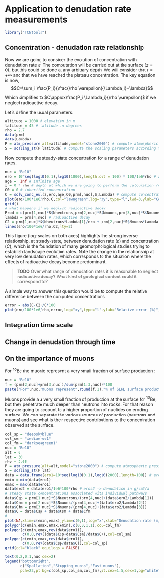 # Application to denudation rate measurements


```r
library("TCNtools")
```


## Concentration - denudation rate relationship

Now we are going to consider the evolution of concentration with denudation rate $\varepsilon$.
The computation will be carried out at the surface ($z=0$), but this could be done at any arbitrary depth.
We will consider that $t=+\infty$ and that we have reached the plateau concentration.
The key equation is now,
$$C=\sum_i \frac{P_i}{\frac{\rho \varepsilon}{\Lambda_i}+\lambda}$$

Which simplifies to $C\approx\frac{P_i \Lambda_i}{\rho \varepsilon}$ if we neglect radioactive decay.

Let's define the usual parameters.

```r
altitude = 1000 # elevation in m
latitude = 45 # latitude in degrees
rho = 2.7
data(prm)
data(Lambda)
P = atm_pressure(alt=altitude,model="stone2000") # compute atmospheric pressure at site
S = scaling_st(P,latitude) # compute the scaling parameters according to Stone (2000)
```

Now compute the steady-state concentration for a range of denudation rates.

```r
nuc = "Be10"
ero = 10^seq(log10(0.1),log10(1000),length.out = 100) * 100/1e6*rho # a log-spaced vector for denudation rate expressed in m/Ma and converted in g/cm2/a
age =  Inf # infinite age
z = 0 * rho # depth at which we are going to perform the calculation (cm converted to g/cm2)
C0 = 0 # inherited concentration
C = solv_conc_eul(z,ero,age,C0,prm[,nuc],S,Lambda) # compute concentration
plot(ero/100*1e6/rho,C,col="lawngreen",log="xy",type="l",lwd=3,ylab="Concentration (at/g)",xlab="Denudation rate (m/Ma)")
grid()
# what happens if we neglect radioactive decay
Prod = c(prm[1,nuc]*S$Nneutrons,prm[2,nuc]*S$Nmuons,prm[3,nuc]*S$Nmuons) # scaled production vector (defined for the sake of clarity of the expressions below)
lambda = prm[4,nuc] # radioactive decay
C2 = prm[1,nuc]*S$Nneutrons*Lambda[1]/ero + prm[2,nuc]*S$Nmuons*Lambda[2]/ero + prm[3,nuc]*S$Nmuons*Lambda[3]/ero    
lines(ero/100*1e6/rho,C2,lty=2)
```

This figure (log-scales on both axes) highlights the strong inverse relationship, at steady-state, between denudation rate ($\varepsilon$) and concentration ($C$), which is the foundation of many geomorphological studies trying to establish landscape evolution rates.
Note the change in the relationship at very low denudation rates, which corresponds to the situation where the effects of radioactive decay become predominant.

> **TODO** Over what range of denudation rates it is reasonable to neglect radioactive decay? What kind of geological context could it correspond to?

A simple way to answer this question would be to compute the relative difference between the computed concentrations

```r
error = abs(C-C2)/C*100
plot(ero/100*1e6/rho,error,log="xy",type="l",ylab="Relative error (%)",xlab="Denudation rate (m/Ma)")
```


## Integration time scale


## Change in denudation through time


## On the importance of muons

For $^{10}$Be the muonic represent a very small fraction of surface production : 

```r
nuc = "Be10"
f = (prm[2,nuc]+prm[3,nuc])/sum(prm[1:3,nuc])*100
paste("For",nuc,"muons represent",round(f,1),"% of SLHL surface production")
```

Muons provide a a very small fraction of production at the surface for $^{10}$Be, but they penetrate much deeper than neutrons into rocks. For that reason they are going to account to a higher proportion of nuclides on eroding surface.
We can separate the various sources of production (neutrons and muons) and see what is their respective contributions to the concentration observed at the surface.


```r
col_sp = "deepskyblue"
col_sm = "indianred1"
col_fm = "darkseagreen1"
nuc = "Be10"
alt = 0
lat = 30
rho = 2.65
P = atm_pressure(alt=alt,model="stone2000") # compute atmospheric pressure at site
S = scaling_st(P,lat)
data = data.frame(ero1=10^seq(log10(0.1),log10(2000),length=100)) # ero1 -> denudation in m/Ma
emin = min(data$ero1)
emax = max(data$ero1)
data$ero2 = data$ero1/1e6*100*rho # eros2 -> denudation in g/cm2/a
# steady state concentrations associated with individual pathways
data$Csp = prm[1,nuc]*S$Nneutrons/(prm[4,nuc]+(data$ero2/Lambda[1]))
data$Csm = prm[2,nuc]*S$Nmuons/(prm[4,nuc]+(data$ero2/Lambda[2]))
data$Cfm = prm[3,nuc]*S$Nmuons/(prm[4,nuc]+(data$ero2/Lambda[3]))
data$C = data$Csp + data$Csm + data$Cfm
#
plot(NA,xlim=c(emin,emax),ylim=c(0,1),log="x",xlab="Denudation rate (m/Ma)",ylab="Fraction",xaxs="i",yaxs="i")
polygon(c(emin,emax,emax,emin),c(0,0,1,1),col=col_fm)
polygon(c(emin,emax,rev(data$ero1)),
        c(0,0,rev((data$Csp+data$Csm)/data$C)),col=col_sm)
polygon(c(emin,emax,rev(data$ero1)),
        c(0,0,rev(data$Csp/data$C)),col=col_sp)
grid(col="black",equilogs = FALSE)

text(0.2,0.1,nuc,cex=2)
legend("bottomright",
       c("Spallation","Stopping muons","Fast muons"),
       pch=22,pt.bg=c(col_sp,col_sm,col_fm),pt.cex=1.5,cex=1,bg="white")
```



